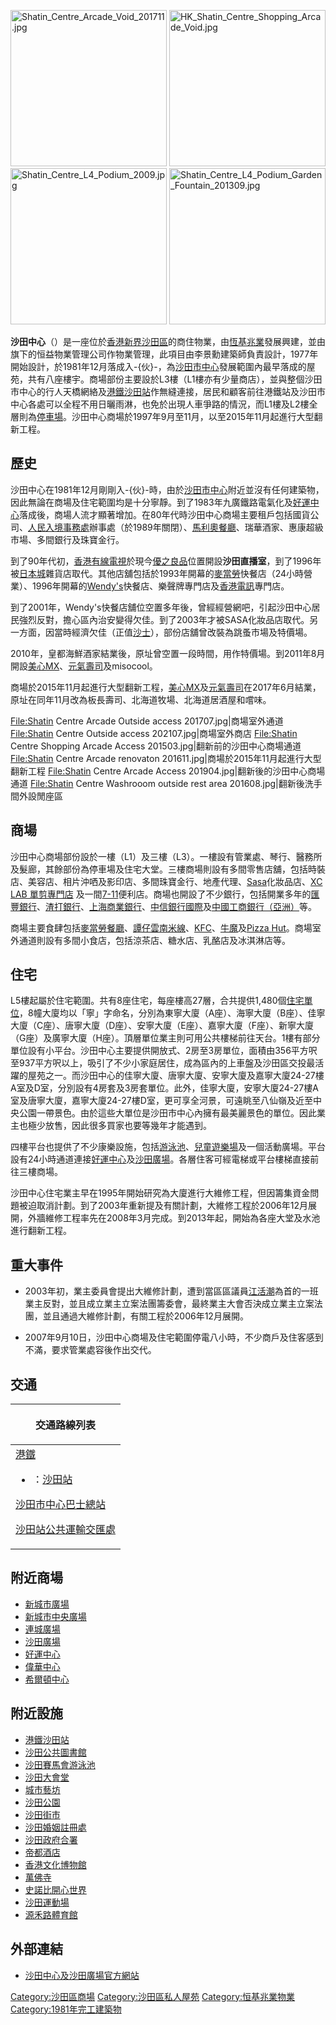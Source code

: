 {{Otheruses|subject=香港新界沙田一個私人屋苑'''沙田中心'''|other=沙田另一個私人屋苑|沙田廣場}}
{{distinguish|沙田市中心}}
{{unreferenced|time=2017-07-20T17:29:48+00:00}}
{{Infobox_housinghk | name = Shatin Centre <br>沙田中心
| logo=
| photo= HK Shatin Centre.jpg
| phototitle= 沙田中心
| address= [[新界|新界]][[沙田_(香港)|沙田]][[橫壆街|橫壆街]]2-16號
| developer= [[恆基兆業|恆基兆業]]
| use = 商場、住宅
| blocknumber = 8
| floornumber = 商場：L1-L3<br>住宅：1-27
| yearofcompletion = 1981年
| former = 填海地
| facilities = 店舖、食肆
| website = [http://www.hld.com/property/locallease/arcade/nt/shatin/index.htm 沙田中心商場]
}}
[[File:Shatin_Centre_Arcade_Void_201711.jpg|250px]]
[[File:HK_Shatin_Centre_Shopping_Arcade_Void.jpg|250px]]
[[File:Shatin_Centre_L4_Podium_2009.jpg|250px]]
[[File:Shatin_Centre_L4_Podium_Garden_Fountain_201309.jpg|250px]]

'''沙田中心'''（{{lang-en|'''Shatin Centre'''}}）是一座位於[[香港|香港]][[新界|新界]][[沙田區|沙田區]]的商住物業，由[[恆基兆業|恆基兆業]]發展興建，並由旗下的恒益物業管理公司作物業管理，此項目由李景勳建築師負責設計，1977年開始設計，於1981年12月落成入-{伙}-，為[[沙田市中心|沙田市中心]]發展範圍內最早落成的屋苑，共有八座樓宇。商場部份主要設於L3樓（L1樓亦有少量商店），並與整個沙田市中心的行人天橋網絡及[[港鐵|港鐵]][[沙田站|沙田站]]作無縫連接，居民和顧客前往港鐵站及沙田市中心各處可以全程不用日曬雨淋，也免於出現人車爭路的情況，而L1樓及L2樓全層則為[[停車場|停車場]]。沙田中心商場於1997年9月至11月，以至2015年11月起進行大型翻新工程。

==歷史==
沙田中心在1981年12月剛剛入-{伙}-時，由於[[沙田市中心|沙田市中心]]附近並沒有任何建築物，因此無論在商場及住宅範圍均是十分寧靜。到了1983年九廣鐵路電氣化及[[好運中心|好運中心]]落成後，商場人流才顯著增加。在80年代時沙田中心商場主要租戶包括國貨公司、[[入境處|人民入境事務處]]辦事處（於1989年關閉）、[[馬利奧餐廳|馬利奧餐廳]]、瑞華酒家、惠康超級市場、多間銀行及珠寶金行。

到了90年代初，[[香港有線電視|香港有線電視]]於現今[[優之良品|優之良品]]位置開設'''沙田直播室'''，到了1996年被[[日本城|日本城]]雜貨店取代。其他店舖包括於1993年開幕的[[麥當勞|麥當勞]]快餐店（24小時營業）、1996年開幕的[[Wendy's|Wendy's]]快餐店、樂聲牌專門店及[[香港電訊|香港電訊]]專門店。

到了2001年，Wendy's快餐店舖位空置多年後，曾經經營網吧，引起沙田中心居民強烈反對，擔心區內治安變得欠佳。到了2003年才被SASA化妝品店取代。另一方面，因當時經濟欠佳（正值[[沙士|沙士]]），部份店舖曾改裝為跳蚤市場及特價場。

2010年，皇都海鮮酒家結業後，原址曾空置一段時間，用作特價場。到2011年8月開設[[美心MX|美心MX]]、[[元氣壽司|元氣壽司]]及misocool。

商場於2015年11月起進行大型翻新工程，[[美心MX|美心MX]]及[[元氣壽司|元氣壽司]]在2017年6月結業，原址在同年11月改為板長壽司、北海道牧場、北海道居酒屋和嚐味。

<gallery>
File:Shatin Centre Arcade Outside access 201707.jpg|商場室外通道
File:Shatin Centre Outside access 202107.jpg|商場室外商店
File:Shatin Centre Shopping Arcade Access 201503.jpg|翻新前的沙田中心商場通道
File:Shatin Centre Arcade renovaton 201611.jpg|商場於2015年11月起進行大型翻新工程
File:Shatin Centre Arcade Access 201904.jpg|翻新後的沙田中心商場通道
File:Shatin Centre Washrooom outside rest area 201608.jpg|翻新後洗手間外設閒座區
</gallery>

==商場==
沙田中心商場部份設於一樓（L1）及三樓（L3）。一樓設有管業處、琴行、醫務所及髮廊，其餘部份為停車場及住宅大堂。三樓商場則設有多間零售店舖，包括時裝店、美容店、相片沖哂及影印店、多間珠寶金行、地產代理、[[Sasa|Sasa]]化妝品店、[https://www.facebook.com/XCUTLAB/ XC LAB 單剪專門店] {{Wayback|url=https://www.facebook.com/XCUTLAB/ |date=20200329065032 }}及一間[[7-11|7-11]]便利店。商場也開設了不少銀行，包括開業多年的[[匯豐銀行|匯豐銀行]]、[[渣打銀行|渣打銀行]]、[[上海商業銀行|上海商業銀行]]、[[中信銀行國際|中信銀行國際]]及[[中國工商銀行（亞洲）|中國工商銀行（亞洲）]]等。

商場主要食肆包括[[麥當勞餐廳|麥當勞餐廳]]、[[譚仔雲南米線|譚仔雲南米線]]、[[KFC|KFC]]、[[牛魔|牛魔]]及[[Pizza_Hut|Pizza Hut]]。商場室外通道則設有多間小食店，包括涼茶店、糖水店、乳酪店及冰淇淋店等。

==住宅==
L5樓起屬於住宅範圍。共有8座住宅，每座樓高27層，合共提供1,480個[[住宅單位|住宅單位]]，8幢大廈均以「寧」字命名，分別為東寧大廈（A座）、海寧大廈（B座）、佳寧大廈（C座）、唐寧大廈（D座）、安寧大廈（E座）、嘉寧大廈（F座）、新寧大廈（G座）及廣寧大廈（H座）。頂層單位業主則可用公共樓梯前往天台。1樓有部分單位設有小平台。沙田中心主要提供開放式、2房至3房單位，面積由356平方呎至937平方呎以上，吸引了不少小家庭居住，成為區內的上車盤及沙田區交投最活躍的屋苑之一。而沙田中心的佳寧大廈、唐寧大廈、安寧大廈及嘉寧大廈24-27樓A室及D室，分別設有4房套及3房套單位。此外，佳寧大廈，安寧大廈24-27樓A室及唐寧大廈，嘉寧大廈24-27樓D室，更可享全河景，可遠眺至八仙嶺及近至中央公園一帶景色。由於這些大單位是沙田市中心內擁有最美麗景色的單位。因此業主也極少放售，因此很多買家也要等幾年才能遇到。

四樓平台也提供了不少康樂設施，包括[[游泳池|游泳池]]、[[兒童遊樂場|兒童遊樂場]]及一個活動廣場。平台設有24小時通道連接[[好運中心|好運中心]]及[[沙田廣場|沙田廣場]]。各層住客可經電梯或平台樓梯直接前往三樓商場。

沙田中心住宅業主早在1995年開始研究為大廈進行大維修工程，但因籌集資金問題被迫取消計劃。到了2003年重新提及有關計劃，大維修工程於2006年12月展開，外牆維修工程率先在2008年3月完成。到2013年起，開始為各座大堂及水池進行翻新工程。

==重大事件==
* 2003年初，業主委員會提出大維修計劃，遭到當區區議員[[江活潮|江活潮]]為首的一班業主反對，並且成立業主立案法團籌委會，最終業主大會否決成立業主立案法團，並且通過大維修計劃，有關工程於2006年12月展開。

* 2007年9月10日，沙田中心商場及住宅範圍停電八小時，不少商戶及住客感到不滿，要求管業處容後作出交代。

==交通==
{| class="mw-collapsible mw-collapsed wikitable" style="background:white; margin: 0 auto; width: auto;"  
! 交通路線列表
|-
|
;[[港鐵|港鐵]]
*{{港鐵路線標誌|EAL}}：[[沙田站|沙田站]]
;[[沙田市中心巴士總站|沙田市中心巴士總站]]
{{九龍新界巴士簡單列表|38B|47A|47X|48P|48X|49P|49X|72|80K|80M|81|81K|83K|83S|85|86|88|88K|89|249X|269D|280X|282|283|284|285|289R|299X|798|798A|798B|N73|N271}}
{{大嶼山巴士簡單列表|A41|E42|E42C|E42P|N42|NA40|R42}}{{過海隧道巴士簡單列表|N170}}
;[[沙田站公共運輸交匯處|沙田站公共運輸交匯處]]
{{九龍新界巴士簡單列表|85K|86K|86S|88X|89X|263|798|798A|798B|888|W3}}{{過海隧道巴士簡單列表|170}}{{新界專線小巴簡單列表|60K|60P|60R|62K|66K|67A|67K}}
|}

==附近商場==
* [[新城市廣場|新城市廣場]]
* [[新城市中央廣場|新城市中央廣場]]
* [[連城廣場|連城廣場]]
* [[沙田廣場|沙田廣場]]
* [[好運中心|好運中心]]
* [[偉華中心|偉華中心]]
* [[希爾頓中心|希爾頓中心]]

==附近設施==
* [[港鐵|港鐵]][[沙田站|沙田站]]
* [[沙田公共圖書館|沙田公共圖書館]]
* [[沙田賽馬會游泳池|沙田賽馬會游泳池]]
* [[沙田大會堂|沙田大會堂]]
* [[城市藝坊|城市藝坊]]
* [[沙田公園|沙田公園]]
* [[沙田街市|沙田街市]]
* [[沙田婚姻註冊處|沙田婚姻註冊處]]
* [[沙田政府合署|沙田政府合署]]
* [[帝都酒店|帝都酒店]]
* [[香港文化博物館|香港文化博物館]]
* [[萬佛寺|萬佛寺]]
* [[史諾比開心世界|史諾比開心世界]]
* [[沙田運動場|沙田運動場]]
* [[源禾路體育館|源禾路體育館]]

==外部連結==
*[http://www.shatinplazacentre.com.hk 沙田中心及沙田廣場官方網站] {{Wayback|url=http://www.shatinplazacentre.com.hk/ |date=20190905051630 }}
{{恆基兆業地產}}

[[Category:沙田區商場|Category:沙田區商場]]
[[Category:沙田區私人屋苑|Category:沙田區私人屋苑]]
[[Category:恒基兆業物業|Category:恒基兆業物業]]
[[Category:1981年完工建築物|Category:1981年完工建築物]]